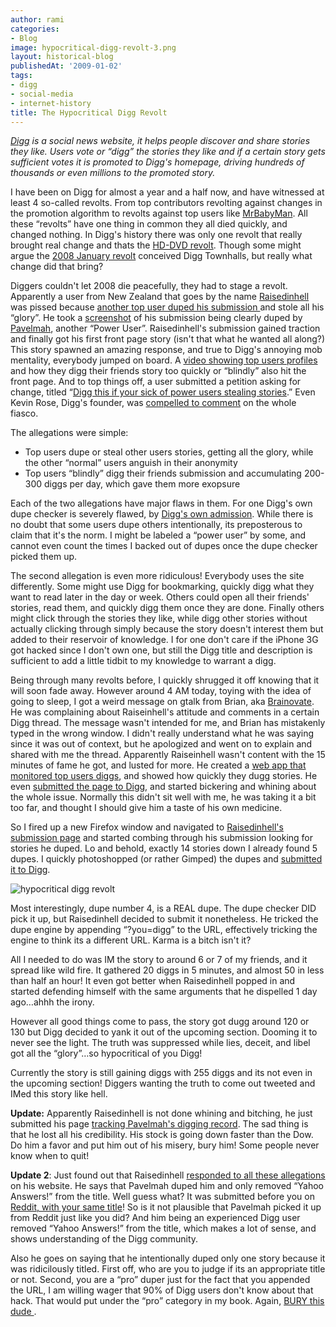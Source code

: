 ```yaml
---
author: rami
categories:
- Blog
image: hypocritical-digg-revolt-3.png
layout: historical-blog
publishedAt: '2009-01-02'
tags:
- digg
- social-media
- internet-history
title: The Hypocritical Digg Revolt
---
```


_<a href="http://www.digg.com" target="_blank">Digg</a> is a social news website, it helps people discover and share stories they like. Users vote or “digg” the stories they like and if a certain story gets sufficient votes it is promoted to Digg's homepage, driving hundreds of thousands or even millions to the promoted story._

I have been on Digg for almost a year and a half now, and have witnessed at least 4 so-called revolts. From top contributors revolting against changes in the promotion algorithm to revolts against top users like [MrBabyMan](http://www.digg.com/users/mrbabyman). All these “revolts” have one thing in common they all died quickly, and changed nothing. In Digg's history there was only one revolt that really brought real change and thats the [HD-DVD revolt](http://en.wikipedia.org/wiki/Digg#aacs_encryption_key_controversy). Though some might argue the [2008 January revolt](/2008/01/24/digg-the-lulled-revolution) conceived Digg Townhalls, but really what change did that bring?

Diggers couldn't let 2008 die peacefully, they had to stage a revolt. Apparently a user from New Zealand that goes by the name [Raisedinhell](http://digg.com/users/raisedinhell) was pissed because [another top user duped his submission ](http://digg.com/odd_stuff/How_the_average_Digg_user_gets_fucked) and stole all his “glory”. He took a [screenshot](http://img242.imageshack.us/img242/8823/diggar2.png) of his submission being clearly duped by [Pavelmah](http://digg.com/users/pavelmah), another “Power User”. Raisedinhell's submission gained traction and finally got his first front page story (isn't that what he wanted all along?) This story spawned an amazing response, and true to Digg's annoying mob mentality, everybody jumped on board. A [video showing top users profiles](http://digg.com/odd_stuff/Digg_is_Rigged_Video_proof) and how they digg their friends story too quickly or “blindly” also hit the front page. And to top things off, a user submitted a petition asking for change, titled “[Digg this if your sick of power users stealing stories](http://digg.com/tech_news/Digg_this_if_your_sick_of_power_users_stealing_stories).” Even Kevin Rose, Digg's founder, was [compelled to comment](http://digg.com/tech_news/Kevin_Rose_personally_responds_to_latest_Digger_uprising) on the whole fiasco.

The allegations were simple:

  * Top users dupe or steal other users stories, getting all the glory, while the other “normal” users anguish in their anonymity
  * Top users “blindly” digg their friends submission and accumulating 200-300 diggs per day, which gave them more exopsure

Each of the two allegations have major flaws in them. For one Digg's own dupe checker is severely flawed, by [Digg's own admission](http://blog.digg.com/?p=474). While there is no doubt that some users dupe others intentionally, its preposterous to claim that it's the norm. I might be labeled a “power user” by some, and cannot even count the times I backed out of dupes once the dupe checker picked them up.

The second allegation is even more ridiculous! Everybody uses the site differently. Some might use Digg for bookmarking, quickly digg what they want to read later in the day or week. Others could open all their friends' stories, read them, and quickly digg them once they are done. Finally others might click through the stories they like, while digg other stories without actually clicking through simply because the story doesn't interest them but added to their reservoir of knowledge. I for one don't care if the iPhone 3G got hacked since I don't own one, but still the Digg title and description is sufficient to add a little tidbit to my knowledge to warrant a digg.

Being through many revolts before, I quickly shrugged it off knowing that it will soon fade away. However around 4 AM today, toying with the idea of going to sleep, I got a weird message on gtalk from Brian, aka [Brainovate](http://digg.com/users/brainnovate). He was complaining about Raiseinhell's attitude and comments in a certain Digg thread. The message wasn't intended for me, and Brian has mistakenly typed in the wrong window. I didn't really understand what he was saying since it was out of context, but he apologized and went on to explain and shared with me the thread. Apparently Raiseinhell wasn't content with the 15 minutes of fame he got, and lusted for more. He created a [web app that monitored top users diggs](http://burythis.info/worst-offenders), and showed how quickly they dugg stories. He even [submitted the page to Digg](http://digg.com/odd_stuff/Digg_s_power_users_The_worst_offenders), and started bickering and whining about the whole issue. Normally this didn't sit well with me, he was taking it a bit too far, and thought I should give him a taste of his own medicine.

So I fired up a new Firefox window and navigated to [Raisedinhell's submission page](http://digg.com/users/raisedinhell/history/submissions) and started combing through his submission looking for stories he duped. Lo and behold, exactly 14 stories down I already found 5 dupes. I quickly photoshopped (or rather Gimped) the dupes and [submitted it to Digg](http://digg.com/odd_stuff/Digg_s_Revolt_Leader_Actually_Dupes_Like_A_Pro).

![hypocritical digg revolt](/assets/images/content/blog/hypocritical-digg-revolt-3.png)

Most interestingly, dupe number 4, is a REAL dupe. The dupe checker DID pick it up, but Raisedinhell decided to submit it nonetheless. He tricked the dupe engine by appending “?you=digg” to the URL, effectively tricking the engine to think its a different URL. Karma is a bitch isn't it?

All I needed to do was IM the story to around 6 or 7 of my friends, and it spread like wild fire. It gathered 20 diggs in 5 minutes, and almost 50 in less than half an hour! It even got better when Raisedinhell popped in and started defending himself with the same arguments that he dispelled 1 day ago…ahhh the irony.

However all good things come to pass, the story got dugg around 120 or 130 but Digg decided to yank it out of the upcoming section. Dooming it to never see the light. The truth was suppressed while lies, deceit, and libel got all the “glory”…so hypocritical of you Digg!

Currently the story is still gaining diggs with 255 diggs and its not even in the upcoming section! Diggers wanting the truth to come out tweeted and IMed this story like hell.

**Update:** Apparently Raisedinhell is not done whining and bitching, he just submitted his page [tracking Pavelmah's digging record](http://digg.com/odd_stuff/Nominate_Digg_user_Pavelmah_for_Guiness_Book_of_Records_09). The sad thing is that he lost all his credibility. His stock is going down faster than the Dow. Do him a favor and put him out of his misery, bury him! Some people never know when to quit!

**Update 2**: Just found out that Raisedinhell [responded to all these allegations](http://burythis.info/response-to-bs) on his website. He says that Pavelmah duped him and only removed “Yahoo Answers!” from the title. Well guess what? It was submitted before you on [Reddit, with your same title](http://www.reddit.com/r/pics/comments/7lztl/apple_is_an_evil_evil_company_yahoo_answers/)! So is it not plausible that Pavelmah picked it up from Reddit just like you did? And him being an experienced Digg user removed “Yahoo Answers!” from the title, which makes a lot of sense, and shows understanding of the Digg community.

Also he goes on saying that he intentionally duped only one story because it was ridicilously titled. First off, who are you to judge if its an appropriate title or not. Second, you are a “pro” duper just for the fact that you appended the URL, I am willing wager that 90% of Digg users don't know about that hack. That would put under the “pro” category in my book. Again, [BURY this dude ](http://digg.com/odd_stuff/Digg_s_Revolt_Leader_s_reputation_tarnished_by_unfounded_BS?OTC-kff).
